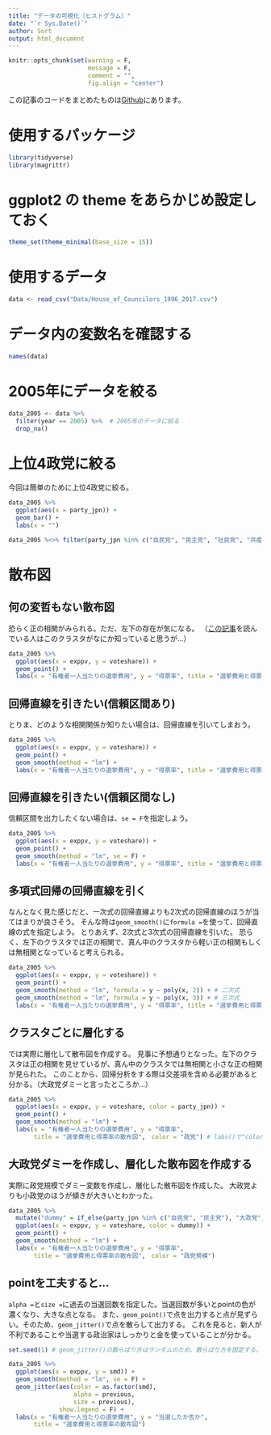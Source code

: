 ---
title: "データの可視化（ヒストグラム）"
date: "`r Sys.Date()`"
author: Sort
output: html_document
---

```{r, include=FALSE}
knitr::opts_chunk$set(warning = F,
                      message = F,
                      comment = "",
                      fig.align = "center")
```

この記事のコードをまとめたものは[Github](https://github.com/FruitGranola?tab=repositories)にあります。

# 使用するパッケージ

```{r}
library(tidyverse)
library(magrittr)
```

# ggplot2 の theme をあらかじめ設定しておく

```{r}
theme_set(theme_minimal(base_size = 15))
```

# 使用するデータ

```{r}
data <- read_csv("Data/House_of_Councilors_1996_2017.csv")
```

# データ内の変数名を確認する

```{r}
names(data)
```

# 2005年にデータを絞る

```{r}
data_2005 <- data %>% 
  filter(year == 2005) %>%  # 2005年のデータに絞る
  drop_na()
```

# 上位4政党に絞る

今回は簡単のために上位4政党に絞る。

```{r}
data_2005 %>% 
  ggplot(aes(x = party_jpn)) +
  geom_bar() +
  labs(x = "")
```

```{r}
data_2005 %<>% filter(party_jpn %in% c("自民党", "民主党", "社民党", "共産党"))
```

# 散布図

## 何の変哲もない散布図

恐らく正の相関がみられる。ただ、左下の存在が気になる。
（[この記事](https://qiita.com/FruitGranola/items/d9acd187bf5e93e5c57e)を読んでいる人はこのクラスタがなにか知っていると思うが...）

```{r}
data_2005 %>% 
  ggplot(aes(x = exppv, y = voteshare)) +
  geom_point() +
  labs(x = "有権者一人当たりの選挙費用", y = "得票率", title = "選挙費用と得票率の散布図")
```

## 回帰直線を引きたい(信頼区間あり)

とりま、どのような相関関係か知りたい場合は、回帰直線を引いてしまおう。

```{r}
data_2005 %>% 
  ggplot(aes(x = exppv, y = voteshare)) +
  geom_point() +
  geom_smooth(method = "lm") +
  labs(x = "有権者一人当たりの選挙費用", y = "得票率", title = "選挙費用と得票率の散布図")
```

## 回帰直線を引きたい(信頼区間なし)

信頼区間を出力したくない場合は、`se = F`を指定しよう。

```{r}
data_2005 %>% 
  ggplot(aes(x = exppv, y = voteshare)) +
  geom_point() +
  geom_smooth(method = "lm", se = F) +
  labs(x = "有権者一人当たりの選挙費用", y = "得票率", title = "選挙費用と得票率の散布図")
```

## 多項式回帰の回帰直線を引く

なんとなく見た感じだと、一次式の回帰直線よりも2次式の回帰直線のほうが当てはまりが良さそう。
そんな時は`geom_smooth()`に`formula =`を使って、回帰直線の式を指定しよう。
とりあえず、2次式と3次式の回帰直線を引いた。
恐らく、左下のクラスタでは正の相関で、真ん中のクラスタから軽い正の相関もしくは無相関となっていると考えられる。

```{r}
data_2005 %>% 
  ggplot(aes(x = exppv, y = voteshare)) +
  geom_point() +
  geom_smooth(method = "lm", formula = y ~ poly(x, 2)) + # 二次式
  geom_smooth(method = "lm", formula = y ~ poly(x, 3)) + # 三次式
  labs(x = "有権者一人当たりの選挙費用", y = "得票率", title = "選挙費用と得票率の散布図")
```

## クラスタごとに層化する

では実際に層化して散布図を作成する。
見事に予想通りとなった。左下のクラスタは正の相関を見せているが、真ん中のクラスタでは無相関と小さな正の相関が見られた。
このことから、回帰分析をする際は交差項を含める必要があると分かる。（大政党ダミーと言ったところか...）

```{r}
data_2005 %>% 
  ggplot(aes(x = exppv, y = voteshare, color = party_jpn)) +
  geom_point() +
  geom_smooth(method = "lm") +
  labs(x = "有権者一人当たりの選挙費用", y = "得票率", 
       title = "選挙費用と得票率の散布図",　color = "政党") # labs()で"color = "hoge""を指定するとlegendのタイトルを変更できる
```

## 大政党ダミーを作成し、層化した散布図を作成する

実際に政党規模でダミー変数を作成し、層化した散布図を作成した。
大政党よりも小政党のほうが傾きが大きいとわかった。

```{r}
data_2005 %>% 
  mutate("dummy" = if_else(party_jpn %in% c("自民党", "民主党"), "大政党", "小政党")) %>% 
  ggplot(aes(x = exppv, y = voteshare, color = dummy)) +
  geom_point() +
  geom_smooth(method = "lm") +
  labs(x = "有権者一人当たりの選挙費用", y = "得票率", 
       title = "選挙費用と得票率の散布図",　color = "政党規模")
```

## pointを工夫すると...

`alpha =`と`size =`に過去の当選回数を指定した。当選回数が多いとpointの色が濃くなり、大きな点となる。
また、`geom_point()`で点を出力すると点が見ずらい。そのため、`geom_jitter()`で点を散らして出力する。
これを見ると、新人が不利であることや当選する政治家はしっかりと金を使っていることが分かる。

```{r}
set.seed(1) # geom_jitter()の散らばり方はランダムのため、散らばり方を固定する。

data_2005 %>% 
  ggplot(aes(x = exppv, y = smd)) +
  geom_smooth(method = "lm", se = F) +
  geom_jitter(aes(color = as.factor(smd), 
                  alpha = previous,
                  size = previous),
              show.legend = F) +
  labs(x = "有権者一人当たりの選挙費用", y = "当選したか否か", 
       title = "選挙費用と得票率の散布図")
```

